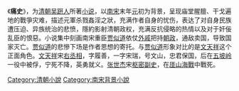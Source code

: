 {{unreferenced|time=2019-10-04T11:53:38+00:00}}
《'''痛史'''》，为[[清朝|清朝]][[吴趼人|吴趼人]]所著[[小说|小说]]，以[[南宋|南宋]]末年[[元|元]]初为背景，呈现庙堂腥膻、干戈遍地的戰爭灾难，描述元軍杀戮姦淫之狀，充满作者自身的忧伤，表达了对自身民族遭压迫、异族统治的悲愤，隱約影射清朝政权，充满反抗侵略的热情以及对于奸佞乱臣的恨惡。小说集中刻画南宋重臣[[贾似道|贾似道]]依仗[[外戚|外戚]]把持[[朝政|朝政]]，通敌卖国，导致国家灭亡。[[贾似道|贾似道]]的悲慘下场是作者思想的寄托。与[[贾似道|贾似道]]形象对比的是[[文天祥|文天祥]]这个正面角色。[[文天祥|文天祥]]宋[[右丞相|右丞相]]，字履善，一字宋瑞，号文山，忠君保国，后在[[五坡岭|五坡岭]]一役中被俘，宁死不降，英勇就义。[[张世杰|张世杰]]宋[[枢密副史|枢密副史]]，在[[厓山海戰|厓山海戰]]中戰死。

[[Category:清朝小說|Category:清朝小說]]
[[Category:南宋背景小說|Category:南宋背景小說]]